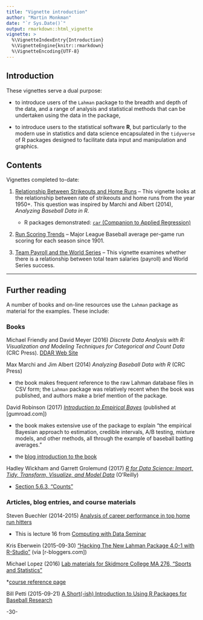```yaml
---
title: "Vignette introduction"
author: "Martin Monkman"
date: "`r Sys.Date()`"
output: rmarkdown::html_vignette
vignette: >
  %\VignetteIndexEntry{Introduction}
  %\VignetteEngine{knitr::rmarkdown}
  %\VignetteEncoding{UTF-8}
---
```


## Introduction


These vignettes serve a dual purpose:

* to introduce users of the `Lahman` package to the breadth and depth of the data, and a range of analysis and statistical methods that can be undertaken using the data in the package, 

* to introduce users to the statistical software **R**, but particularly to the modern use
in statistics and data science encapsulated in the `tidyverse` of R packages designed to
facilitate data input and manipulation and graphics.


## Contents

Vignettes completed to-date:


1. [Relationship Between Strikeouts and Home Runs](strikeoutsandhr.Rmd) -- This vignette looks at the relationship between rate of strikeouts and home runs from the year 1950+. This question was inspired by Marchi and Albert (2014), _Analyzing Baseball Data in R_. 

    + R packages demonstrated: [`car` (Companion to Applied Regression)](https://cran.r-project.org/web/packages/car/index.html)


2. [Run Scoring Trends](run-scoring-trends.Rmd) -- Major League Baseball average per-game run scoring for each season since 1901.


3. [Team Payroll and the World Series](payroll.Rmd) -- This vignette examines whether there is a relationship between total team salaries (payroll) and World Series success.






***

## Further reading

A number of books and on-line resources use the `Lahman` package as material for the examples. These include:

### Books

Michael Friendly and David Meyer (2016) _Discrete Data Analysis with R: Visualization and Modeling Techniques for Categorical and Count Data_ (CRC Press). [DDAR Web Site](http://ddar.datavis.yorku.ca)


Max Marchi and Jim Albert (2014) _Analyzing Baseball Data with R_ (CRC Press)

* the book makes frequent reference to the raw Lahman database files in CSV form; the `Lahman` package was relatively recent when the book was published, and authors make a brief mention of the package.


David Robinson (2017) [_Introduction to Empirical Bayes_](https://gumroad.com/l/empirical-bayes) (published at [gumroad.com])

* the book makes extensive use of the package to explain "the empirical Bayesian approach to estimation, credible intervals, A/B testing, mixture models, and other methods, all through the example of baseball batting averages." 

* the [blog introduction to the book](http://varianceexplained.org/r/empirical-bayes-book/)


Hadley Wickham and Garrett Grolemund (2017) [_R for Data Science: Import, Tidy, Transform, Visualize, and Model Data_](http://r4ds.had.co.nz/) (O'Reilly)

* [Section 5.6.3, "Counts"](http://r4ds.had.co.nz/transform.html#counts)


### Articles, blog entries, and course materials

Steven Buechler (2014-2015) [Analysis of career performance in top home run hitters](https://www3.nd.edu/~steve/computing_with_data/16_Baseball_example/baseball_example.html)

* This is lecture 16 from [Computing with Data Seminar](https://www3.nd.edu/~steve/computing_with_data/)


Kris Eberwein (2015-09-30) ["Hacking The New Lahman Package 4.0-1 with R-Studio"](https://www.r-bloggers.com/hacking-the-new-lahman-package-4-0-1-with-r-studio/) (via [r-bloggers.com])


Michael Lopez (2016) [Lab materials for Skidmore College MA 276, “Sports and Statistics”](https://statsbylopez.com/276labs/)

*[course reference page](https://statsbylopez.com/stats-sports-class/) 


Bill Petti (2015-09-21) [A Short(-ish) Introduction to Using R Packages for Baseball Research](https://www.fangraphs.com/tht/a-short-ish-introduction-to-using-r-for-baseball-research/)


-30-
